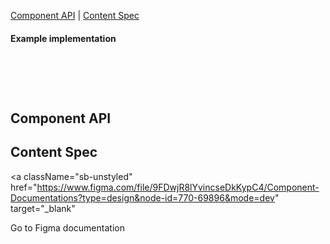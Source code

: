 

<Meta of={CheckboxStories} />

<Title>Checkbox</Title>

[Component API](#ComponentAPI) | [Content Spec](#ContentSpec)

<Canvas of={CheckboxStories.Checkbox} sourceState="none" />

#### Example implementation

```jsx
<Checkbox
  checked
  onChange={(e) => {}}
>
```

## Component API <a id="ComponentAPI" />

<ArgTypes of={CheckboxStories.Checkbox} sort="requiredFirst" />

## Content Spec <a id="ContentSpec" />

<a
  className="sb-unstyled"
  href="https://www.figma.com/file/9FDwjR8lYvincseDkKypC4/Component-Documentations?type=design&node-id=770-69896&mode=dev"
  target="_blank"
>
  Go to Figma documentation
</a>
